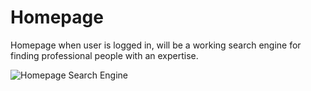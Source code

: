 
# Homepage

Homepage when user is logged in, will be a working search engine for finding professional people with an expertise.

![Homepage Search Engine](https://github.com/ThomPoppins/MERN_STACK_PROJ./blob/main/screenshots/001.png?raw=true)
